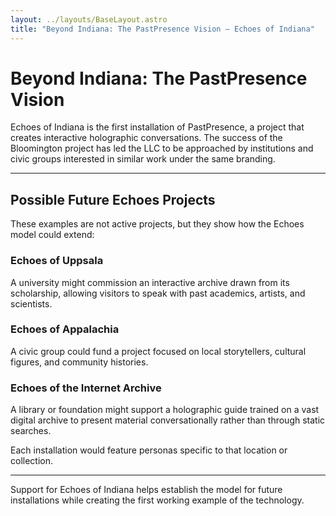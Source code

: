 ```yaml
---
layout: ../layouts/BaseLayout.astro
title: "Beyond Indiana: The PastPresence Vision — Echoes of Indiana"
---
```



<NavBar />

<div class="max-w-4xl mx-auto px-4 py-16">

# Beyond Indiana: The PastPresence Vision

Echoes of Indiana is the first installation of PastPresence, a project that creates interactive holographic conversations. The success of the Bloomington project has led the LLC to be approached by institutions and civic groups interested in similar work under the same branding.

---

## Possible Future Echoes Projects

These examples are not active projects, but they show how the Echoes model could extend:

<div class="space-y-8 my-12">

### Echoes of Uppsala
A university might commission an interactive archive drawn from its scholarship, allowing visitors to speak with past academics, artists, and scientists.

### Echoes of Appalachia
A civic group could fund a project focused on local storytellers, cultural figures, and community histories.

### Echoes of the Internet Archive
A library or foundation might support a holographic guide trained on a vast digital archive to present material conversationally rather than through static searches.

</div>

Each installation would feature personas specific to that location or collection.

---

<div class="mt-16 p-8 bg-brand-navy/30 rounded-lg border border-brand-teal/20">
  <p class="text-lg text-white leading-relaxed text-center">
    Support for Echoes of Indiana helps establish the model for future installations while creating the first working example of the technology.
  </p>
</div>

</div>